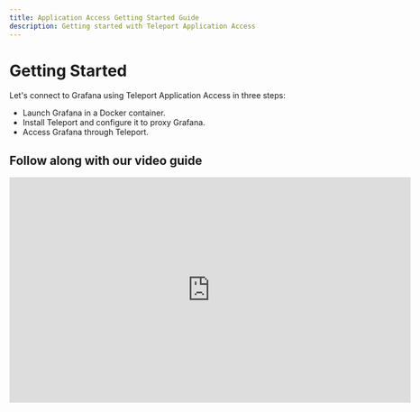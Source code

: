 ```yaml
---
title: Application Access Getting Started Guide
description: Getting started with Teleport Application Access
---
```


# Getting Started

Let's connect to Grafana using Teleport Application Access in three steps:

- Launch Grafana in a Docker container.
- Install Teleport and configure it to proxy Grafana.
- Access Grafana through Teleport.

## Follow along with our video guide

<iframe
  width="712"
  height="400"
  src="https://www.youtube-nocookie.com/embed/5Uwhp3IQMHY?rel=0&modestbranding=1"
  frameBorder="0"
  allow="accelerometer; autoplay; encrypted-media; gyroscope; picture-in-picture"
  allowFullScreen
/>

## Prerequisites

- We will use Docker to launch Grafana in a container. Alternatively, if you have another web application you'd like to protect with App Access, you can use that instead.
- We will assume your Teleport cluster is accessible at `teleport.example.com`
  and `*.teleport.example.com`. Configured DNS records are required to automatically fetch a [Let's Encrypt](https://letsencrypt.org) certificate.

## Step 1/3. Start Grafana

We've picked Grafana for this tutorial since it's very easy to run with zero
configuration required. If you have another web application you'd like to
expose, skip over to **Step 2**.

Grafana can be launched in a [Docker container](https://grafana.com/docs/grafana/latest/installation/docker/)
with a single command:

```sh
$ docker run -d -p 3000:3000 grafana/grafana
```

## Step 2/3. Install and configure Teleport

Download the latest version of Teleport for your platform from our
[downloads page](https://goteleport.com/teleport/download).

Teleport requires a valid TLS certificate to operate and can fetch one automatically
using Let's Encrypt [ACME](https://letsencrypt.org/how-it-works/) protocol.

We will assume that you have configured DNS records for `teleport.example.com`
and `*.teleport.example.com` to point to the Teleport node.

Let's generate a Teleport config with ACME enabled:

```shell
$ teleport configure --cluster-name=teleport.example.com --acme --acme-email=alice@example.com -o file
```

<Admonition
  type="note"
  title="Web Proxy Port"
>
  Teleport uses [TLS-ALPN-01](https://letsencrypt.org/docs/challenge-types/#tls-alpn-01)
  ACME challenge to validate certificate requests which only works on port `443`.
  As such, to use ACME for certificate management, web proxy needs to be accessible on port `443`.
</Admonition>

Now start Teleport and point it to the application endpoint:

```shell
$ sudo teleport start \
  --roles=proxy,auth,app \
  --app-name=grafana \
  --app-uri=http://localhost:3000
```

Make sure to update `--app-name` and `--app-uri` accordingly if you're using
your web application.

Next, let's create a user that accesses the application we've just connected.
Teleport has a built-in role called `access` that allows users to access cluster
resources. Create a local user assigned this role:

```sh
$ tctl users add --roles=access alice
```

The command will output a signup link. Use it to choose a password and set up
2nd-factor. After that, it will take you to the Teleport web UI.

## Step 3/3. Access the application

There are a couple of ways to access the proxied application.

Every application is assigned a public address which you use to navigate to
the application directly. In our sample Grafana application we have provided a public address with
the `--app-public-addr` flag, so go to `https://grafana.teleport.example.com`
(replace with your app public address) to access the app. If you're not logged into Teleport,
you will need to authenticate before the application will show.

Alternatively, log into the Teleport web UI at `https://teleport.example.com`
(replace with your proxy public address). All available applications are
displayed on the Applications tab. Click on the Grafana application tile
to access it.

## Next steps

Dive deeper into the topics relevant to your Application Access use-case:

- Learn in more detail about [connecting applications](./guides/connecting-apps.mdx) with Application Access.
- Learn about integrating with [JWT tokens](./guides/jwt.mdx) for auth.
- Learn how to use Application Access with [RESTful APIs](./guides/api-access.mdx).
- See full configuration and CLI [reference](./reference.mdx).
